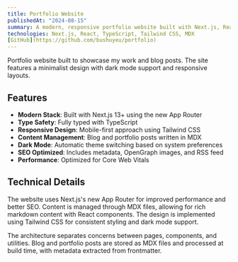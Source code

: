 ```yaml
---
title: Portfolio Website
publishedAt: "2024-08-15"
summary: A modern, responsive portfolio website built with Next.js, React, and Tailwind CSS
technologies: Next.js, React, TypeScript, Tailwind CSS, MDX
[GitHub](https://github.com/bushuyeu/portfolio)
---
```


Portfolio website built to showcase my work and blog posts. The site features a minimalist design with dark mode support and responsive layouts.

## Features

- **Modern Stack**: Built with Next.js 13+ using the new App Router
- **Type Safety**: Fully typed with TypeScript
- **Responsive Design**: Mobile-first approach using Tailwind CSS
- **Content Management**: Blog and portfolio posts written in MDX
- **Dark Mode**: Automatic theme switching based on system preferences
- **SEO Optimized**: Includes metadata, OpenGraph images, and RSS feed
- **Performance**: Optimized for Core Web Vitals

## Technical Details

The website uses Next.js's new App Router for improved performance and better SEO. Content is managed through MDX files, allowing for rich markdown content with React components. The design is implemented using Tailwind CSS for consistent styling and dark mode support.

The architecture separates concerns between pages, components, and utilities. Blog and portfolio posts are stored as MDX files and processed at build time, with metadata extracted from frontmatter.
